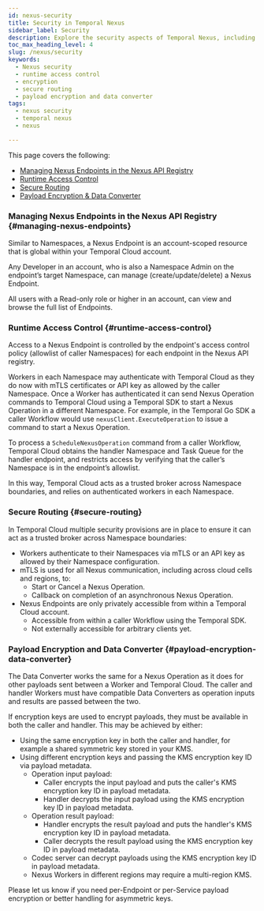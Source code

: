 ```yaml
---
id: nexus-security
title: Security in Temporal Nexus
sidebar_label: Security
description: Explore the security aspects of Temporal Nexus, including managing Nexus Endpoints, runtime access control, secure routing, and payload encryption to ensure safe and reliable cross-namespace operations.
toc_max_heading_level: 4
slug: /nexus/security
keywords:
  - Nexus security
  - runtime access control
  - encryption
  - secure routing
  - payload encryption and data converter
tags:
  - nexus security
  - temporal nexus
  - nexus 

---
```


This page covers the following:

- [Managing Nexus Endpoints in the Nexus API Registry](#managing-nexus-endpoints)
- [Runtime Access Control](#runtime-access-control)
- [Secure Routing](#secure-routing)
- [Payload Encryption & Data Converter](#payload-encryption-data-converter)

### Managing Nexus Endpoints in the Nexus API Registry {#managing-nexus-endpoints}

Similar to Namespaces, a Nexus Endpoint is an account-scoped resource that is global within your Temporal Cloud account.

Any Developer in an account, who is also a Namespace Admin on the endpoint’s target Namespace, can manage (create/update/delete) a Nexus Endpoint.

All users with a Read-only role or higher in an account, can view and browse the full list of Endpoints.

### Runtime Access Control {#runtime-access-control}

Access to a Nexus Endpoint is controlled by the endpoint's access control policy (allowlist of caller Namespaces) for each endpoint in the Nexus API registry.

Workers in each Namespace may authenticate with Temporal Cloud as they do now with mTLS certificates or API key as allowed by the caller Namespace.
Once a Worker has authenticated it can send Nexus Operation commands to Temporal Cloud using a Temporal SDK to start a Nexus Operation in a different Namespace.
For example, in the Temporal Go SDK a caller Workflow would use `nexusClient.ExecuteOperation` to issue a command to start a Nexus Operation.

To process a `ScheduleNexusOperation` command from a caller Workflow, Temporal Cloud obtains the handler Namespace and Task Queue for the handler endpoint, and restricts access by verifying that the caller’s Namespace is in the endpoint’s allowlist.

In this way, Temporal Cloud acts as a trusted broker across Namespace boundaries, and relies on authenticated workers in each Namespace.

### Secure Routing {#secure-routing}

In Temporal Cloud multiple security provisions are in place to ensure it can act as a trusted broker across Namespace boundaries:

- Workers authenticate to their Namespaces via mTLS or an API key as allowed by their Namespace configuration.
- mTLS is used for all Nexus communication, including across cloud cells and regions, to:
  - Start or Cancel a Nexus Operation.
  - Callback on completion of an asynchronous Nexus Operation.
- Nexus Endpoints are only privately accessible from within a Temporal Cloud account.
  - Accessible from within a caller Workflow using the Temporal SDK.
  - Not externally accessible for arbitrary clients yet.

### Payload Encryption and Data Converter {#payload-encryption-data-converter}

The Data Converter works the same for a Nexus Operation as it does for other payloads sent between a Worker and Temporal Cloud.
The caller and handler Workers must have compatible Data Converters as operation inputs and results are passed between the two.

If encryption keys are used to encrypt payloads, they must be available in both the caller and handler. This may be achieved by either:
- Using the same encryption key in both the caller and handler, for example a shared symmetric key stored in your KMS.
- Using different encryption keys and passing the KMS encryption key ID via payload metadata.
  - Operation input payload:
    - Caller encrypts the input payload and puts the caller's KMS encryption key ID in payload metadata.
    - Handler decrypts the input payload using the KMS encryption key ID in payload metadata.
  - Operation result payload:
    - Handler encrypts the result payload and puts the handler's KMS encryption key ID in payload metadata.
    - Caller decrypts the result payload using the KMS encryption key ID in payload metadata.
  - Codec server can decrypt payloads using the KMS encryption key ID in payload metadata.
  - Nexus Workers in different regions may require a multi-region KMS.

Please let us know if you need per-Endpoint or per-Service payload encryption or better handling for asymmetric keys.